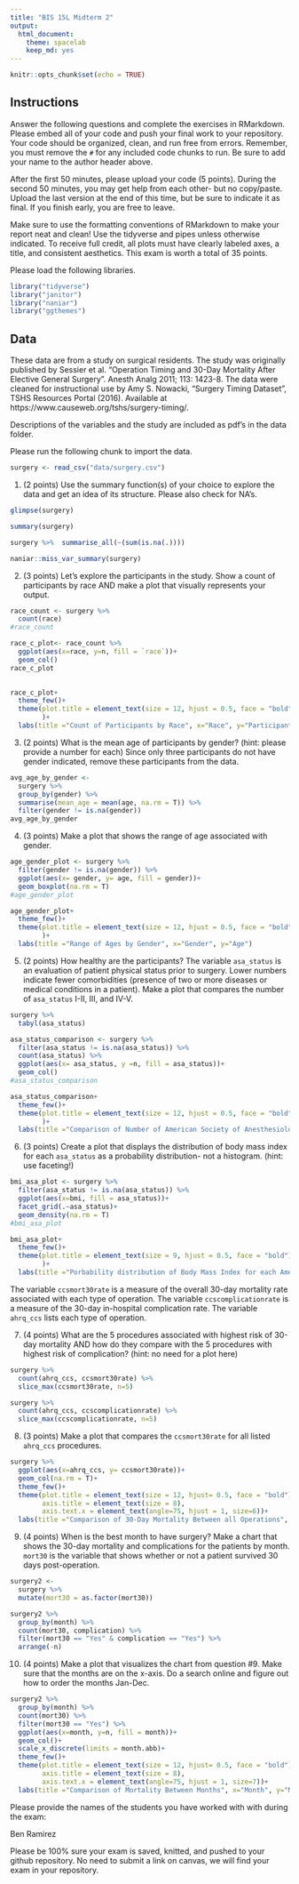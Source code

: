 ```yaml
---
title: "BIS 15L Midterm 2"
output:
  html_document: 
    theme: spacelab
    keep_md: yes
---
```


```r
knitr::opts_chunk$set(echo = TRUE)
```

## Instructions
Answer the following questions and complete the exercises in RMarkdown. Please embed all of your code and push your final work to your repository. Your code should be organized, clean, and run free from errors. Remember, you must remove the `#` for any included code chunks to run. Be sure to add your name to the author header above.  

After the first 50 minutes, please upload your code (5 points). During the second 50 minutes, you may get help from each other- but no copy/paste. Upload the last version at the end of this time, but be sure to indicate it as final. If you finish early, you are free to leave.

Make sure to use the formatting conventions of RMarkdown to make your report neat and clean! Use the tidyverse and pipes unless otherwise indicated. To receive full credit, all plots must have clearly labeled axes, a title, and consistent aesthetics. This exam is worth a total of 35 points. 

Please load the following libraries.
```r
library("tidyverse")
library("janitor")
library("naniar")
library("ggthemes")
```

## Data
These data are from a study on surgical residents. The study was originally published by Sessier et al. “Operation Timing and 30-Day Mortality After Elective General Surgery”. Anesth Analg 2011; 113: 1423-8. The data were cleaned for instructional use by Amy S. Nowacki, “Surgery Timing Dataset”, TSHS Resources Portal (2016). Available at https://www.causeweb.org/tshs/surgery-timing/.

Descriptions of the variables and the study are included as pdf's in the data folder.  

Please run the following chunk to import the data.
```r
surgery <- read_csv("data/surgery.csv")
```

1. (2 points) Use the summary function(s) of your choice to explore the data and get an idea of its structure. Please also check for NA's.

```r
glimpse(surgery)
```
```r
summary(surgery)
```
```r
surgery %>%  summarise_all(~(sum(is.na(.))))
```
```r
naniar::miss_var_summary(surgery)
```


2. (3 points) Let's explore the participants in the study. Show a count of participants by race AND make a plot that visually represents your output.

```r
race_count <- surgery %>% 
  count(race)
#race_count
```
```r
race_c_plot<- race_count %>% 
  ggplot(aes(x=race, y=n, fill = `race`))+
  geom_col()
race_c_plot
  
```
```r
race_c_plot+
  theme_few()+
  theme(plot.title = element_text(size = 12, hjust = 0.5, face = "bold")
        )+
  labs(title ="Count of Participants by Race", x="Race", y="Participants")
```


3. (2 points) What is the mean age of participants by gender? (hint: please provide a number for each) Since only three participants do not have gender indicated, remove these participants from the data.

```r
avg_age_by_gender <-
  surgery %>% 
  group_by(gender) %>% 
  summarise(mean_age = mean(age, na.rm = T)) %>% 
  filter(gender != is.na(gender))
avg_age_by_gender
```


4. (3 points) Make a plot that shows the range of age associated with gender.
```r
age_gender_plot <- surgery %>% 
  filter(gender != is.na(gender)) %>% 
  ggplot(aes(x= gender, y= age, fill = gender))+
  geom_boxplot(na.rm = T)
#age_gender_plot
```
```r
age_gender_plot+
  theme_few()+
  theme(plot.title = element_text(size = 12, hjust = 0.5, face = "bold")
        )+
  labs(title ="Range of Ages by Gender", x="Gender", y="Age")
```

5. (2 points) How healthy are the participants? The variable `asa_status` is an evaluation of patient physical status prior to surgery. Lower numbers indicate fewer comorbidities (presence of two or more diseases or medical conditions in a patient). Make a plot that compares the number of `asa_status` I-II, III, and IV-V.

```r
surgery %>% 
  tabyl(asa_status)
```
```r
asa_status_comparison <- surgery %>% 
  filter(asa_status != is.na(asa_status)) %>% 
  count(asa_status) %>% 
  ggplot(aes(x= asa_status, y =n, fill = asa_status))+
  geom_col()
#asa_status_comparison
```
```r
asa_status_comparison+
  theme_few()+
  theme(plot.title = element_text(size = 12, hjust = 0.5, face = "bold")
        )+
  labs(title ="Comparison of Number of American Society of Anesthesiologist Physical Status", x="American Society of Anesthesiologist Physical Status", y="Participants")
```


6. (3 points) Create a plot that displays the distribution of body mass index for each `asa_status` as a probability distribution- not a histogram. (hint: use faceting!)
```r
bmi_asa_plot <- surgery %>% 
  filter(asa_status != is.na(asa_status)) %>% 
  ggplot(aes(x=bmi, fill = asa_status))+
  facet_grid(.~asa_status)+
  geom_density(na.rm = T)
#bmi_asa_plot
```
```r
bmi_asa_plot+
  theme_few()+
  theme(plot.title = element_text(size = 9, hjust = 0.5, face = "bold")
        )+
  labs(title ="Porbability distribution of Body Mass Index for each American Society of Anesthesiologist Physical Status", x="Body Mass Index", y="Density")
```

The variable `ccsmort30rate` is a measure of the overall 30-day mortality rate associated with each type of operation. The variable `ccscomplicationrate` is a measure of the 30-day in-hospital complication rate. The variable `ahrq_ccs` lists each type of operation.  

7. (4 points) What are the 5 procedures associated with highest risk of 30-day mortality AND how do they compare with the 5 procedures with highest risk of complication? (hint: no need for a plot here)

```r
surgery %>% 
  count(ahrq_ccs, ccsmort30rate) %>% 
  slice_max(ccsmort30rate, n=5)
```

```r
surgery %>% 
  count(ahrq_ccs, ccscomplicationrate) %>% 
  slice_max(ccscomplicationrate, n=5)
```
8. (3 points) Make a plot that compares the `ccsmort30rate` for all listed `ahrq_ccs` procedures.
```r
surgery %>% 
  ggplot(aes(x=ahrq_ccs, y= ccsmort30rate))+
  geom_col(na.rm = T)+
  theme_few()+
  theme(plot.title = element_text(size = 12, hjust= 0.5, face = "bold"),
        axis.title = element_text(size = 8),
        axis.text.x = element_text(angle=75, hjust = 1, size=6))+
  labs(title ="Comparison of 30-Day Mortality Between all Operations", x="Operations", y="30-Day Mortality")
```

9. (4 points) When is the best month to have surgery? Make a chart that shows the 30-day mortality and complications for the patients by month. `mort30` is the variable that shows whether or not a patient survived 30 days post-operation.


```r
surgery2 <- 
  surgery %>% 
  mutate(mort30 = as.factor(mort30))
```
```r
surgery2 %>% 
  group_by(month) %>% 
  count(mort30, complication) %>% 
  filter(mort30 == "Yes" & complication == "Yes") %>% 
  arrange(-n)
```

10. (4 points) Make a plot that visualizes the chart from question #9. Make sure that the months are on the x-axis. Do a search online and figure out how to order the months Jan-Dec.
```r
surgery2 %>% 
  group_by(month) %>% 
  count(mort30) %>% 
  filter(mort30 == "Yes") %>% 
  ggplot(aes(x=month, y=n, fill = month))+
  geom_col()+ 
  scale_x_discrete(limits = month.abb)+
  theme_few()+
  theme(plot.title = element_text(size = 12, hjust= 0.5, face = "bold"),
        axis.title = element_text(size = 8),
        axis.text.x = element_text(angle=75, hjust = 1, size=7))+
  labs(title ="Comparison of Mortality Between Months", x="Month", y="Mortality")
```

Please provide the names of the students you have worked with with during the exam:

Ben Ramirez

Please be 100% sure your exam is saved, knitted, and pushed to your github repository. No need to submit a link on canvas, we will find your exam in your repository.
